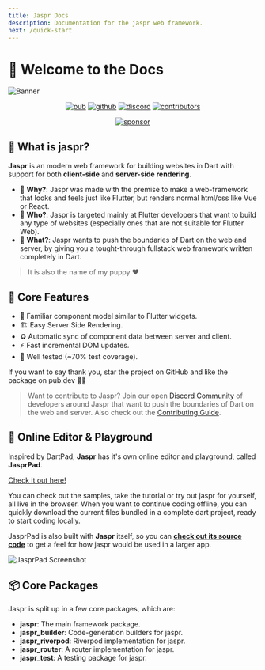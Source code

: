 ```yaml
---
title: Jaspr Docs
description: Documentation for the jaspr web framework.
next: /quick-start
---
```


# 📖 Welcome to the Docs

![Banner](https://github.com/schultek/jaspr/raw/main/assets/jaspr_banner.png)

<p align="center">
  <a href="https://pub.dev/packages/jaspr"><img src="https://img.shields.io/pub/v/jaspr?label=pub.dev&logo=dart" alt="pub"></a>
  <a href="https://github.com/schultek/jaspr"><img src="https://img.shields.io/github/stars/schultek/jaspr?logo=github" alt="github"></a>
  <a href="https://discord.gg/XGXrGEk4c6"><img src="https://img.shields.io/discord/993167615587520602?logo=discord" alt="discord"></a>
  <a href="https://github.com/schultek/jaspr"><img src="https://img.shields.io/github/contributors/schultek/jaspr?logo=github" alt="contributors"></a>
</p>

<p align="center">
  <a href="https://github.com/sponsors/schultek"><img src="https://img.shields.io/badge/sponsor-30363D?style=for-the-badge&logo=GitHub-Sponsors&logoColor=#white" alt="sponsor"></a>
</p>

## 🐶 What is **jaspr**?

**Jaspr** is an modern web framework for building websites in Dart with support for both **client-side** and **server-side rendering**.

- 🔮 **Why?**: Jaspr was made with the premise to make a web-framework that looks and feels just like Flutter, but
  renders normal html/css like Vue or React.
- 👥 **Who?**: Jaspr is targeted mainly at Flutter developers that want to build any type of websites
  (especially ones that are not suitable for Flutter Web).
- 🚀 **What?**: Jaspr wants to push the boundaries of Dart on the web and server, by giving you a tought-through fullstack
  web framework written completely in Dart.
  
> It is also the name of my puppy ❤️

## 🍭 Core Features

- 💙 Familiar component model similar to Flutter widgets.
- 🏗 Easy Server Side Rendering.
- ♻️ Automatic sync of component data between server and client.
- ⚡️ Fast incremental DOM updates.
- 🧪 Well tested (~70% test coverage).

If you want to say thank you, star the project on GitHub and like the package on pub.dev 🙌💙

> Want to contribute to Jaspr? Join our open [Discord Community](https://discord.gg/XGXrGEk4c6) of
> developers around Jaspr that want to push the boundaries of Dart on the web and server. Also
> check out the [Contributing Guide](https://docs.page/schultek/jaspr~develop/eco/contributing).

## 🎡 Online Editor & Playground

Inspired by DartPad, **Jaspr** has it's own online editor and playground, called **JasprPad**.

[Check it out here!](https://jasprpad.schultek.de)

You can check out the samples, take the tutorial or try out jaspr for yourself, all live in the browser.
When you want to continue coding offline, you can quickly download the current files bundled in a complete dart project, ready to start coding locally.

JasprPad is also built with **Jaspr** itself, so you can [**check out its source code**](https://github.com/schultek/jaspr/tree/develop/apps/jaspr_pad) to get a feel for how jaspr would be used in a larger app.

![JasprPad Screenshot](https://user-images.githubusercontent.com/13920539/170837732-9e09d5f3-e79e-4ddd-b118-72e49456a7cd.png)

## 📦 Core Packages

Jaspr is split up in a few core packages, which are:

- **jaspr**: The main framework package.
- **jaspr_builder**: Code-generation builders for jaspr.
- **jaspr_riverpod**: Riverpod implementation for jaspr.
- **jaspr_router**: A router implementation for jaspr.
- **jaspr_test**: A testing package for jaspr.
